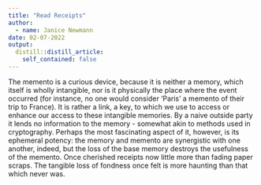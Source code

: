 ```yaml
---
title: "Read Receipts"
author:
  - name: Janice Newmann
date: 02-07-2022
output:
  distill::distill_article:
    self_contained: false
---
```


The memento is a curious device, because it is neither a memory, which itself is wholly intangible, nor is it physically the place where the event occurred (for instance, no one would consider 'Paris' a memento of their trip to France). It is rather a link, a key, to which we use to access or enhance our access to these intangible memories. By a naive outside party it lends no information to the memory - somewhat akin to methods used in cryptography. Perhaps the most fascinating aspect of it, however, is its ephemeral potency: the memory and memento are synergistic with one another, indeed, but the loss of the base memory destroys the usefulness of the memento. Once cherished receipts now little more than fading paper scraps. The tangible loss of fondness once felt is more haunting than that which never was.